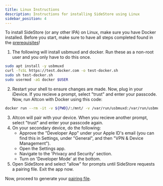 ```yaml
---
title: Linux Instructions
description: Instructions for installing SideStore using Linux
sidebar_position: 4
---
```


To install SideStore (or any other IPA) on Linux, make sure you have Docker installed. Before you start, make sure to have all steps completed found in the [prerequisites](prerequisites)!

1. The following will install usbmuxd and docker. Run these as a non-root user and you only have to do this once.
```bash
sudo apt install -y usbmuxd
curl -fsSL https://test.docker.com -o test-docker.sh
sudo sh test-docker.sh
sudo usermod -aG docker $USER
```
2. Restart your shell to ensure changes are made. Now, plug in your iDevice. If you recieve a prompt, select "trust" and enter your passcode. Now, run Altcon with Docker using this code:
```bash
docker run --rm -it -v ${PWD}/:/mnt/ -v /var/run/usbmuxd:/var/run/usbmuxd ghcr.io/sidestore/altcon
```
3. Altcon will pair with your device. When you recieve another prompt, select "trust" and enter your passcode again.
4. On your secondary device, do the following:
    * Approve the "Developer App" under your Apple ID's email (you can find this in Settings, under "General", and then "VPN & Device Management").
    * Open the Settings app.
    * Navigate to the 'Privacy and Security' section.
    * Turn on 'Developer Mode' at the bottom.
5. Open SideStore and select "allow" for prompts until SideStore requests a pairing file. Exit the app now.

Now, proceed to generate your [pairing file](pairing-file).
